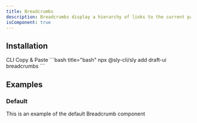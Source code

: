 ```yaml
---
title: Breadcrumbs
description: Breadcrumbs display a hierarchy of links to the current page or resource in an application.
isComponent: true
---
```


## Installation

<Tabs>
  <TabList aria-label="Preview and Code Tabs">
      <Tab id="cli-install">CLI</Tab>
      <Tab id="manual-install">Copy & Paste</Tab>
  </TabList>
  <TabPanel id="cli-install" className="px-0 [&_pre]:my-0 [&_figure]:my-0">
    ```bash title="bash"
    npx @sly-cli/sly add draft-ui breadcrumbs
    ```
  </TabPanel>
  <TabPanel id="manual-install" className="px-0">
    <ComponentSource src="../../packages/ui/src/breadcrumbs.tsx" />
  </TabPanel>
</Tabs>

## Examples

### Default

This is an example of the default Breadcrumb component

<ComponentExample name="breadcrumbs" story="default" />
